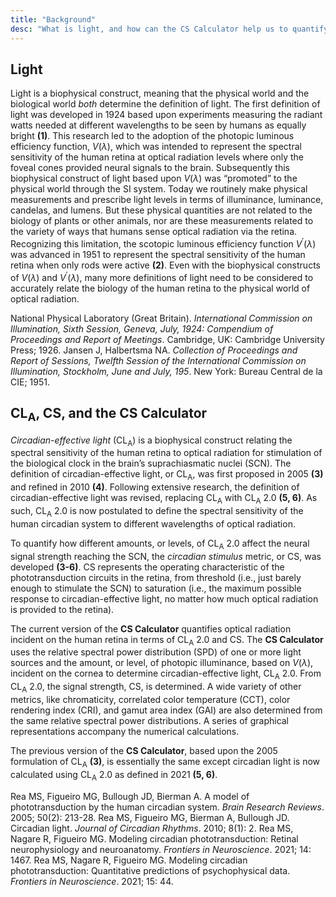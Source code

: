 ```yaml
---
title: "Background"
desc: "What is light, and how can the CS Calculator help us to quantify its effects on our world."
---
```


## Light

Light is a biophysical construct, meaning that the physical world and the biological world *both* determine the definition of light. The first definition of light was developed in 1924 based upon experiments measuring the radiant watts needed at different wavelengths to be seen by humans as equally bright **(1)**. This research led to the adoption of the photopic luminous efficiency function, $V(\lambda)$, which was intended to represent the spectral sensitivity of the human retina at optical radiation levels where only the foveal cones provided neural signals to the brain. Subsequently this biophysical construct of light based upon $V(\lambda)$ was “promoted” to the physical world through the SI system. Today we routinely make physical measurements and prescribe light levels in terms of illuminance, luminance, candelas, and lumens. But these physical quantities are not related to the biology of plants or other animals, nor are these measurements related to the variety of ways that humans sense optical radiation via the retina. Recognizing this limitation, the scotopic luminous efficiency function $V^{\prime}(\lambda)$ was advanced in 1951 to represent the spectral sensitivity of the human retina when only rods were active **(2)**. Even with the biophysical constructs of $V(\lambda)$ and $V^{\prime}(\lambda)$, many more definitions of light need to be considered to accurately relate the biology of the human retina to the physical world of optical radiation.

<References>
  <Reference num={1}>National Physical Laboratory (Great Britain). <i>International Commission on Illumination, Sixth Session, Geneva, July, 1924: Compendium of Proceedings and Report of Meetings</i>. Cambridge, UK: Cambridge University Press; 1926.</Reference>
  <Reference num={2}>Jansen J, Halbertsma NA. <i>Collection of Proceedings and Report of Sessions, Twelfth Session of the International Commission on Illumination, Stockholm, June and July, 195</i>. New York: Bureau Central de la CIE; 1951.</Reference>
</References>

## CL<sub>A</sub>, CS, and the CS Calculator

*Circadian-effective light* (CL<sub>A</sub>) is a biophysical construct relating the spectral sensitivity of the human retina to optical radiation for stimulation of the biological clock in the brain’s suprachiasmatic nuclei (SCN). The definition of circadian-effective light, or CL<sub>A</sub>, was first proposed in 2005 **(3)** and refined in 2010 **(4)**. Following extensive research, the definition of circadian-effective light was revised, replacing CL<sub>A</sub> with CL<sub>A</sub> 2.0 **(5, 6)**. As such, CL<sub>A</sub> 2.0 is now postulated to define the spectral sensitivity of the human circadian system to different wavelengths of optical radiation. 

To quantify how different amounts, or levels, of CL<sub>A</sub> 2.0 affect the neural signal strength reaching the SCN, the *circadian stimulus* metric, or CS, was developed **(3-6)**. CS represents the operating characteristic of the phototransduction circuits in the retina, from threshold (i.e., just barely enough to stimulate the SCN) to saturation (i.e., the maximum possible response to circadian-effective light, no matter how much optical radiation is provided to the retina). 

The current version of the **CS Calculator** quantifies optical radiation incident on the human retina in terms of CL<sub>A</sub> 2.0 and CS. The **CS Calculator** uses the relative spectral power distribution (SPD) of one or more light sources and the amount, or level, of photopic illuminance, based on $V(\lambda)$, incident on the cornea to determine circadian-effective light, CL<sub>A</sub> 2.0. From CL<sub>A</sub> 2.0, the signal strength, CS, is determined. A wide variety of other metrics, like chromaticity, correlated color temperature (CCT), color rendering index (CRI), and gamut area index (GAI) are also determined from the same relative spectral power distributions. A series of graphical representations accompany the numerical calculations.  

The previous version of the **CS Calculator**, based upon the 2005 formulation of CL<sub>A</sub> **(3)**, is essentially the same except circadian light is now calculated using CL<sub>A</sub> 2.0 as defined in 2021 **(5, 6)**.


<References>
  <Reference num={3}>Rea MS, Figueiro MG, Bullough JD, Bierman A. A model of phototransduction by the human circadian system. <i>Brain Research Reviews</i>. 2005; 50(2): 213-28.</Reference>
  <Reference num={4}>Rea MS, Figueiro MG, Bierman A, Bullough JD. Circadian light. <i>Journal of Circadian Rhythms</i>. 2010; 8(1): 2.</Reference>
  <Reference num={5}>Rea MS, Nagare R, Figueiro MG. Modeling circadian phototransduction: Retinal neurophysiology and neuroanatomy. <i>Frontiers in Neuroscience</i>. 2021; 14: 1467.</Reference>
  <Reference num={6}>Rea MS, Nagare R, Figueiro MG. Modeling circadian phototransduction: Quantitative predictions of psychophysical data. <i>Frontiers in Neuroscience</i>. 2021; 15: 44.</Reference>
</References>

